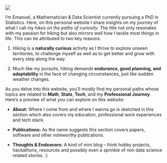 ![](images/protected/hithere.png){fig-align="center"}

I'm Emanuel, a Mathematician & Data Scientist currently pursuing a PhD in Statistics. Here, on this personal website I share insights on my journey of what I call my *hikes on the paths of curiosity*. The title not only resonates with my passion for hiking but also mirrors well how I tackle most things in life. This can be attributed to two key reasons.

1. Hiking is a **naturally curious** activity as I thrive to explore unseen territories, to challenge myself as well as to get better and grow with every step along the way. 

2. Much like my pursuits, hiking demands **endurance, good planning, and adaptability** in the face of changing circumstances, just like sudden weather changes.

As you delve into this website, you'll mostly find my personal paths whose topics are related to **Math**, **Stats**, **Tech**, and my **Professional Journey**. Here's a preview of what you can explore on this website:

- **About:** Where I come from and where I wanna go is sketched in this section which also covers my education, professional work experiences and tech stack. 

- **Publications:** As the name suggests this section covers papers, software and other noteworthy publications.

- **Thoughts & Endeavors:** A kind of mini blog – think hobby projects, hackathons, resources and possibly even a sprinkle of non data science related stories. :) 
